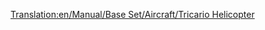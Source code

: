 [[Translation:en/Manual/Base Set/Aircraft/Tricario Helicopter]]

{{it/Manuale/Set base/Aeromobili/StatElicotteri|Name=Tricario Helicopter
|Image=[[File:en/Manual/Base Set/Aircraft/SikorskyHelicopter.png|Tricario Helicopter]]
|Costo=130.676
|Velocità=321 km/h
|Annuale=9.676
|Progettato=1957
|Vita=20
|Capacità=40 passeggeri e 15 sacchi postali
|Riadattabile=
*55 sacchi postali
*28 casse di beni
*14 tonnellate di cibo, borse di valori o sacchi di oro/diamanti
|Descrizione=L'elicottero Tricario è il primo elicottero disponibile nel gioco. Considerando lo schema di denominazione per i veicoli nel gioco, questo aereo prende probabilmente il nome da Jim Tricario, un tester di garanzia della qualità associato a Microprose durante la versione originale di "Transport Tycoon".
|Real-life=[https://it.wikipedia.org/wiki/Sikorsky_S-62 Elicottero Sikorsky S-62]  
}}


